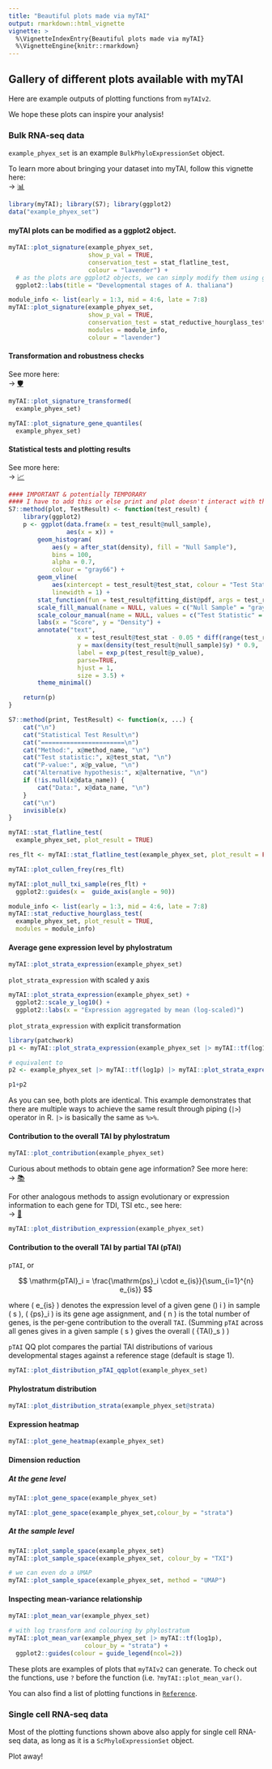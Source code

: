 ```yaml
---
title: "Beautiful plots made via myTAI"
output: rmarkdown::html_vignette
vignette: >
  %\VignetteIndexEntry{Beautiful plots made via myTAI}
  %\VignetteEngine{knitr::rmarkdown}
---
```


## Gallery of different plots available with myTAI

Here are example outputs of plotting functions from `myTAIv2`.

We hope these plots can inspire your analysis!

### Bulk RNA-seq data

`example_phyex_set` is an example `BulkPhyloExpressionSet` object.

To learn more about bringing your dataset into myTAI, follow this vignette here:  
→ [📊](phylo-expression-object.html)

```r
library(myTAI); library(S7); library(ggplot2)
data("example_phyex_set")
```

#### myTAI plots can be modified as a ggplot2 object.

```r
myTAI::plot_signature(example_phyex_set, 
                      show_p_val = TRUE, 
                      conservation_test = stat_flatline_test,
                      colour = "lavender") +
  # as the plots are ggplot2 objects, we can simply modify them using ggplot2
  ggplot2::labs(title = "Developmental stages of A. thaliana")
```


```r
module_info <- list(early = 1:3, mid = 4:6, late = 7:8)
myTAI::plot_signature(example_phyex_set,
                      show_p_val = TRUE,
                      conservation_test = stat_reductive_hourglass_test,
                      modules = module_info,
                      colour = "lavender")
```

#### Transformation and robustness checks

See more here:   
→ [🛡️](tai-transform.html)

```r
myTAI::plot_signature_transformed(
  example_phyex_set)
```

```r
myTAI::plot_signature_gene_quantiles(
  example_phyex_set)
```


#### Statistical tests and plotting results

See more here:   
→ [📈](tai-stats.html)

```r
#### IMPORTANT & potentially TEMPORARY
#### I have to add this or else print and plot doesn't interact with the S7 object well.
S7::method(plot, TestResult) <- function(test_result) {
    library(ggplot2)
    p <- ggplot(data.frame(x = test_result@null_sample),
                aes(x = x)) +
        geom_histogram(
            aes(y = after_stat(density), fill = "Null Sample"),
            bins = 100,
            alpha = 0.7,
            colour = "gray66") +
        geom_vline(
            aes(xintercept = test_result@test_stat, colour = "Test Statistic"),
            linewidth = 1) +
        stat_function(fun = test_result@fitting_dist@pdf, args = test_result@params, aes(colour = "Fitted Null")) +
        scale_fill_manual(name = NULL, values = c("Null Sample" = "gray67")) +
        scale_colour_manual(name = NULL, values = c("Test Statistic" = "red", "Fitted Null" = "gray40")) +
        labs(x = "Score", y = "Density") +
        annotate("text",
                   x = test_result@test_stat - 0.05 * diff(range(test_result@null_sample)),
                   y = max(density(test_result@null_sample)$y) * 0.9,
                   label = exp_p(test_result@p_value),
                   parse=TRUE,
                   hjust = 1,
                   size = 3.5) +
        theme_minimal()

    return(p)
}

S7::method(print, TestResult) <- function(x, ...) {
    cat("\n")
    cat("Statistical Test Result\n")
    cat("=======================\n")
    cat("Method:", x@method_name, "\n")
    cat("Test statistic:", x@test_stat, "\n")
    cat("P-value:", x@p_value, "\n")
    cat("Alternative hypothesis:", x@alternative, "\n")
    if (!is.null(x@data_name)) {
        cat("Data:", x@data_name, "\n")
    }
    cat("\n")
    invisible(x)
}
```

```r
myTAI::stat_flatline_test(
  example_phyex_set, plot_result = TRUE)
```


```r
res_flt <- myTAI::stat_flatline_test(example_phyex_set, plot_result = FALSE)
```

```r
myTAI::plot_cullen_frey(res_flt)
```

```r
myTAI::plot_null_txi_sample(res_flt) +
  ggplot2::guides(x =  guide_axis(angle = 90))
```

```r
module_info <- list(early = 1:3, mid = 4:6, late = 7:8)
myTAI::stat_reductive_hourglass_test(
  example_phyex_set, plot_result = TRUE,
  modules = module_info)
```

#### Average gene expression level by phylostratum

```r
myTAI::plot_strata_expression(example_phyex_set)
```


`plot_strata_expression` with scaled y axis
```r
myTAI::plot_strata_expression(example_phyex_set) +
  ggplot2::scale_y_log10() +
  ggplot2::labs(x = "Expression aggregated by mean (log-scaled)")
```

`plot_strata_expression` with explicit transformation
```r
library(patchwork)
p1 <- myTAI::plot_strata_expression(example_phyex_set |> myTAI::tf(log1p))

# equivalent to 
p2 <- example_phyex_set |> myTAI::tf(log1p) |> myTAI::plot_strata_expression() 

p1+p2
```

As you can see, both plots are identical. This example demonstrates that there are multiple ways to achieve the same result through piping (`|>`) operator in R. `|>` is basically the same as `%>%`.

#### Contribution to the overall TAI by phylostratum

```r
myTAI::plot_contribution(example_phyex_set)
```

Curious about methods to obtain gene age information? See more here:   
→ [📚](phylostratigraphy.html) 

For other analogous methods to assign evolutionary or expression information to each gene for TDI, TSI etc., see here:  
→ [🧬](other-strata.html) 

```r
myTAI::plot_distribution_expression(example_phyex_set)
```


#### Contribution to the overall TAI by partial TAI (pTAI)

`pTAI`, or

$$
\mathrm{pTAI}_i = \frac{\mathrm{ps}_i \cdot e_{is}}{\sum_{i=1}^{n} e_{is}}
$$

where \( e_{is} \) denotes the expression level of a given gene \() i \) in sample \( s \), \( {ps}_i \) is its gene age assignment, and \( n \) is the total number of genes, is the per-gene contribution to the overall `TAI`. (Summing `pTAI` across all genes gives in a given sample  \( s \) gives the overall \( {TAI}_s \) )

`pTAI` QQ plot compares the partial TAI distributions of various developmental stages against a reference stage (default is stage 1).

```r
myTAI::plot_distribution_pTAI_qqplot(example_phyex_set)
```

#### Phylostratum distribution

```r
myTAI::plot_distribution_strata(example_phyex_set@strata)
```

#### Expression heatmap

```r
myTAI::plot_gene_heatmap(example_phyex_set)
```

#### Dimension reduction

##### At the gene level

```r
myTAI::plot_gene_space(example_phyex_set)
```

```r
myTAI::plot_gene_space(example_phyex_set,colour_by = "strata")
```

##### At the sample level

```r
myTAI::plot_sample_space(example_phyex_set)
myTAI::plot_sample_space(example_phyex_set, colour_by = "TXI")
```

```r
# we can even do a UMAP
myTAI::plot_sample_space(example_phyex_set, method = "UMAP")
```

#### Inspecting mean-variance relationship

```r
myTAI::plot_mean_var(example_phyex_set)
```

```r
# with log transform and colouring by phylostratum
myTAI::plot_mean_var(example_phyex_set |> myTAI::tf(log1p), 
                     colour_by = "strata") +
  ggplot2::guides(colour = guide_legend(ncol=2))
```

::: {.tip}
These plots are examples of plots that `myTAIv2` can generate. To check out the functions, use `?` before the function (i.e. `?myTAI::plot_mean_var()`.

You can also find a list of plotting functions in [`Reference`](../reference/index.html).
:::

### Single cell RNA-seq data

Most of the plotting functions shown above also apply for single cell RNA-seq data, as long as it is a `ScPhyloExpressionSet` object.

Plot away!

